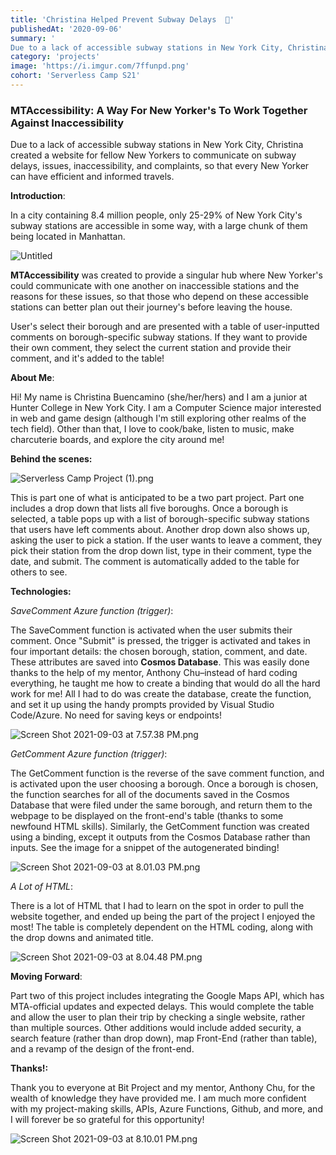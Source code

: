 ```yaml
---
title: 'Christina Helped Prevent Subway Delays  🚆'
publishedAt: '2020-09-06'
summary: '
Due to a lack of accessible subway stations in New York City, Christina created a website for fellow New Yorkers to communicate on subway delays, issues, inaccessibility, and complaints, so that every New Yorker can have efficient and informed travels.'
category: 'projects'
image: 'https://i.imgur.com/7ffunpd.png'
cohort: 'Serverless Camp S21'
---
```


### MTAccessibility: A Way For New Yorker's To Work Together Against Inaccessibility

Due to a lack of accessible subway stations in New York City, Christina created a website for fellow New Yorkers to communicate on subway delays, issues, inaccessibility, and complaints, so that every New Yorker can have efficient and informed travels.

**Introduction**:

In a city containing 8.4 million people, only 25-29% of New York City's subway stations are accessible in some way, with a large chunk of them being located in Manhattan.

![Untitled](https://i.imgur.com/Sw0s8cp.jpg)

**MTAccessibility** was created to provide a singular hub where New Yorker's could communicate with one another on inaccessible stations and the reasons for these issues, so that those who depend on these accessible stations can better plan out their journey's before leaving the house.

User's select their borough and are presented with a table of user-inputted comments on borough-specific subway stations. If they want to provide their own comment, they select the current station and provide their comment, and it's added to the table!

**About Me**:

Hi! My name is Christina Buencamino (she/her/hers) and I am a junior at Hunter College in New York City. I am a Computer Science major interested in web and game design (although I'm still exploring other realms of the tech field). Other than that, I love to cook/bake, listen to music, make charcuterie boards, and explore the city around me!

**Behind the scenes:**

![Serverless Camp Project (1).png](https://i.imgur.com/mkmWcZK.png)

This is part one of what is anticipated to be a two part project. Part one includes a drop down that lists all five boroughs. Once a borough is selected, a table pops up with a list of borough-specific subway stations that users have left comments about. Another drop down also shows up, asking the user to pick a station. If the user wants to leave a comment, they pick their station from the drop down list, type in their comment, type the date, and submit. The comment is automatically added to the table for others to see. 

**Technologies:**

*SaveComment Azure function (trigger)*:

The SaveComment function is activated when the user submits their comment. Once "Submit" is pressed, the trigger is activated and takes in four important details: the chosen borough, station, comment, and date. These attributes are saved into **Cosmos Database**. This was easily done thanks to the help of my mentor, Anthony Chu–instead of hard coding everything, he taught me how to create a binding that would do all the hard work for me! All I had to do was create the database, create the function, and set it up using the handy prompts provided by Visual Studio Code/Azure. No need for saving keys or endpoints!

![Screen Shot 2021-09-03 at 7.57.38 PM.png](https://i.imgur.com/R3Rskzm.png)

*GetComment Azure function (trigger)*:

The GetComment function is the reverse of the save comment function, and is activated upon the user choosing a borough. Once a borough is chosen, the function searches for all of the documents saved in the Cosmos Database that were filed under the same borough, and return them to the webpage to be displayed on the front-end's table (thanks to some newfound HTML skills). Similarly, the GetComment function was created using a binding, except it outputs from the Cosmos Database rather than inputs. See the image for a snippet of the autogenerated binding!

![Screen Shot 2021-09-03 at 8.01.03 PM.png](https://i.imgur.com/lbqc0oX.png)

*A Lot of HTML*:

There is a lot of HTML that I had to learn on the spot in order to pull the website together, and ended up being the part of the project I enjoyed the most! The table is completely dependent on the HTML coding, along with the drop downs and animated title.

![Screen Shot 2021-09-03 at 8.04.48 PM.png](https://i.imgur.com/jkiWqef.png)

**Moving Forward**:

Part two of this project includes integrating the Google Maps API, which has MTA-official updates and expected delays. This would complete the table and allow the user to plan their trip by checking a single website, rather than multiple sources. Other additions would include added security, a search feature (rather than drop down), map Front-End (rather than table), and a revamp of the design of the front-end.

**Thanks!:**

Thank you to everyone at Bit Project and my mentor, Anthony Chu, for the wealth of knowledge they have provided me. I am much more confident with my project-making skills, APIs, Azure Functions, Github, and more, and I will forever be so grateful for this opportunity!

![Screen Shot 2021-09-03 at 8.10.01 PM.png](https://i.imgur.com/L8ix5du.png)
